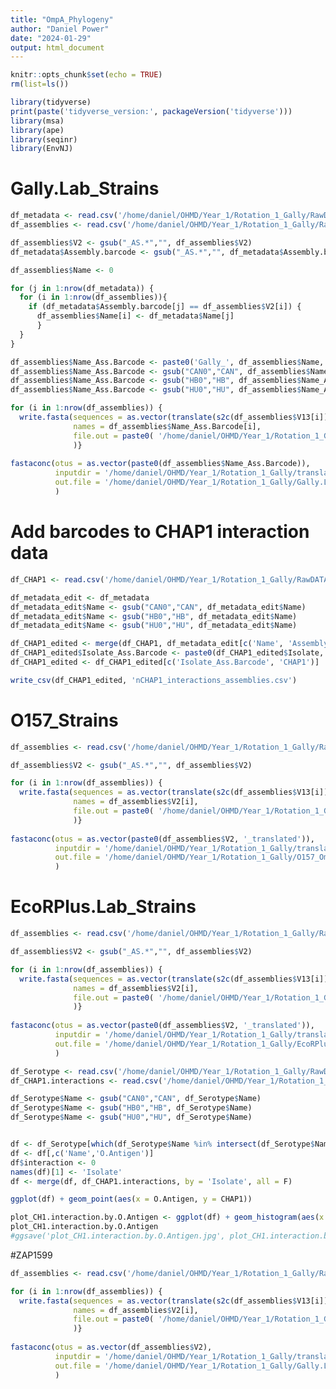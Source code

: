 ```yaml
---
title: "OmpA_Phylogeny"
author: "Daniel Power"
date: "2024-01-29"
output: html_document
---
```


```r
knitr::opts_chunk$set(echo = TRUE)
rm(list=ls())

library(tidyverse)
print(paste('tidyverse_version:', packageVersion('tidyverse')))
library(msa)
library(ape)
library(seqinr)
library(EnvNJ)
```

# Gally.Lab_Strains
```r
df_metadata <- read.csv('/home/daniel/OHMD/Year_1/Rotation_1_Gally/RawDATA/Gally.Lab_Strains_metadata.tsv', sep = '\t', header = TRUE)
df_assemblies <- read.csv('/home/daniel/OHMD/Year_1/Rotation_1_Gally/RawDATA/Gally.Lab_blast.results.tsv', sep = '\t', header = FALSE)

df_assemblies$V2 <- gsub("_AS.*","", df_assemblies$V2)
df_metadata$Assembly.barcode <- gsub("_AS.*","", df_metadata$Assembly.barcode)

df_assemblies$Name <- 0

for (j in 1:nrow(df_metadata)) {
  for (i in 1:nrow(df_assemblies)){
    if (df_metadata$Assembly.barcode[j] == df_assemblies$V2[i]) {
      df_assemblies$Name[i] <- df_metadata$Name[j]
      }
  }
}

df_assemblies$Name_Ass.Barcode <- paste0('Gally_', df_assemblies$Name, '_', df_assemblies$V2)
df_assemblies$Name_Ass.Barcode <- gsub("CAN0","CAN", df_assemblies$Name_Ass.Barcode)
df_assemblies$Name_Ass.Barcode <- gsub("HB0","HB", df_assemblies$Name_Ass.Barcode)
df_assemblies$Name_Ass.Barcode <- gsub("HU0","HU", df_assemblies$Name_Ass.Barcode)

for (i in 1:nrow(df_assemblies)) {
  write.fasta(sequences = as.vector(translate(s2c(df_assemblies$V13[i]))), 
              names = df_assemblies$Name_Ass.Barcode[i], 
              file.out = paste0( '/home/daniel/OHMD/Year_1/Rotation_1_Gally/translated_FASTAs/Gally_translated_FASTAs/',  df_assemblies$Name_Ass.Barcode[i], '.fasta')
              )}
  
fastaconc(otus = as.vector(paste0(df_assemblies$Name_Ass.Barcode)), 
          inputdir = '/home/daniel/OHMD/Year_1/Rotation_1_Gally/translated_FASTAs/Gally_translated_FASTAs/', 
          out.file = '/home/daniel/OHMD/Year_1/Rotation_1_Gally/Gally.Lab_OmpA.proteins_7.2.24.fasta'
          )
```

# Add barcodes to CHAP1 interaction data
```r
df_CHAP1 <- read.csv('/home/daniel/OHMD/Year_1/Rotation_1_Gally/RawDATA/CHAP1.interactions_AU.tsv', sep = '\t', header = TRUE)

df_metadata_edit <- df_metadata
df_metadata_edit$Name <- gsub("CAN0","CAN", df_metadata_edit$Name)
df_metadata_edit$Name <- gsub("HB0","HB", df_metadata_edit$Name)
df_metadata_edit$Name <- gsub("HU0","HU", df_metadata_edit$Name)

df_CHAP1_edited <- merge(df_CHAP1, df_metadata_edit[c('Name', 'Assembly.barcode')], by.x = 'Isolate', by.y = 'Name', all = F)
df_CHAP1_edited$Isolate_Ass.Barcode <- paste0(df_CHAP1_edited$Isolate, '_', df_CHAP1_edited$Assembly.barcode)
df_CHAP1_edited <- df_CHAP1_edited[c('Isolate_Ass.Barcode', 'CHAP1')]

write_csv(df_CHAP1_edited, 'nCHAP1_interactions_assemblies.csv')
```


# O157_Strains
```r
df_assemblies <- read.csv('/home/daniel/OHMD/Year_1/Rotation_1_Gally/RawDATA/O157_blast.results.tsv', sep = '\t', header = FALSE)

df_assemblies$V2 <- gsub("_AS.*","", df_assemblies$V2)

for (i in 1:nrow(df_assemblies)) {
  write.fasta(sequences = as.vector(translate(s2c(df_assemblies$V13[i]))), 
              names = df_assemblies$V2[i], 
              file.out = paste0( '/home/daniel/OHMD/Year_1/Rotation_1_Gally/translated_FASTAs/O157_translated_FASTAs/', df_assemblies$V2[i], '_translated.fasta')
              )}
  
fastaconc(otus = as.vector(paste0(df_assemblies$V2, '_translated')), 
          inputdir = '/home/daniel/OHMD/Year_1/Rotation_1_Gally/translated_FASTAs/O157_translated_FASTAs/', 
          out.file = '/home/daniel/OHMD/Year_1/Rotation_1_Gally/O157_OmpA.proteins.fasta'
          )
```

# EcoRPlus.Lab_Strains
```r
df_assemblies <- read.csv('/home/daniel/OHMD/Year_1/Rotation_1_Gally/RawDATA/EcoRPlus_blast.results.tsv', sep = '\t', header = FALSE)

df_assemblies$V2 <- gsub("_AS.*","", df_assemblies$V2)

for (i in 1:nrow(df_assemblies)) {
  write.fasta(sequences = as.vector(translate(s2c(df_assemblies$V13[i]))), 
              names = df_assemblies$V2[i], 
              file.out = paste0( '/home/daniel/OHMD/Year_1/Rotation_1_Gally/translated_FASTAs/EcoRPlus_translated_FASTAs/', df_assemblies$V2[i], '_translated.fasta')
              )}
  
fastaconc(otus = as.vector(paste0(df_assemblies$V2, '_translated')), 
          inputdir = '/home/daniel/OHMD/Year_1/Rotation_1_Gally/translated_FASTAs/EcoRPlus_translated_FASTAs/', 
          out.file = '/home/daniel/OHMD/Year_1/Rotation_1_Gally/EcoRPlus_OmpA.proteins.fasta'
          )
```


```r
df_Serotype <- read.csv('/home/daniel/OHMD/Year_1/Rotation_1_Gally/RawDATA/Gally.Lab_Serotype.Prediction.tsv', sep = '\t', header = TRUE)
df_CHAP1.interactions <- read.csv('/home/daniel/OHMD/Year_1/Rotation_1_Gally/RawDATA/CHAP1.tsv', sep = '\t', header = TRUE)

df_Serotype$Name <- gsub("CAN0","CAN", df_Serotype$Name)
df_Serotype$Name <- gsub("HB0","HB", df_Serotype$Name)
df_Serotype$Name <- gsub("HU0","HU", df_Serotype$Name)


df <- df_Serotype[which(df_Serotype$Name %in% intersect(df_Serotype$Name, df_CHAP1.interactions$Isolate)),]
df <- df[,c('Name','O.Antigen')]
df$interaction <- 0
names(df)[1] <- 'Isolate'
df <- merge(df, df_CHAP1.interactions, by = 'Isolate', all = F)

ggplot(df) + geom_point(aes(x = O.Antigen, y = CHAP1))

plot_CH1.interaction.by.O.Antigen <- ggplot(df) + geom_histogram(aes(x = CHAP1)) + geom_vline(xintercept = 50, colour = 'green') + facet_wrap(~O.Antigen) + labs(title = 'Ancestral CHAP1 interaction scores in AU by O-Antigen') +xlab('Interaction Score')
plot_CH1.interaction.by.O.Antigen
#ggsave('plot_CH1.interaction.by.O.Antigen.jpg', plot_CH1.interaction.by.O.Antigen)
```

#ZAP1599
```r
df_assemblies <- read.csv('/home/daniel/OHMD/Year_1/Rotation_1_Gally/RawDATA/all_Gally.Lab.O157_blast_results.tsv', sep = '\t', header = FALSE)

for (i in 1:nrow(df_assemblies)) {
  write.fasta(sequences = as.vector(translate(s2c(df_assemblies$V13[i]))), 
              names = df_assemblies$V2[i], 
              file.out = paste0( '/home/daniel/OHMD/Year_1/Rotation_1_Gally/translated_FASTAs/Gally.Lab.O157_FASTAs/', df_assemblies$V2[i], '.fasta')
              )}
  
fastaconc(otus = as.vector(df_assemblies$V2), 
          inputdir = '/home/daniel/OHMD/Year_1/Rotation_1_Gally/translated_FASTAs/Gally.Lab.O157_FASTAs/', 
          out.file = '/home/daniel/OHMD/Year_1/Rotation_1_Gally/Gally.Lab.O157.protein.fasta'
          )
```
